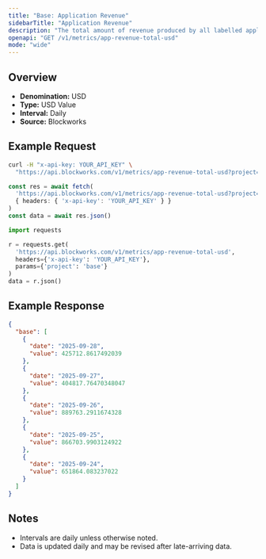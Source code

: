```yaml
---
title: "Base: Application Revenue"
sidebarTitle: "Application Revenue"
description: "The total amount of revenue produced by all labelled applications during the specified time period for given blockchain."
openapi: "GET /v1/metrics/app-revenue-total-usd"
mode: "wide"
---
```


## Overview

- **Denomination:** USD
- **Type:** USD Value
- **Interval:** Daily
- **Source:** Blockworks

## Example Request

<CodeGroup>

```bash cURL
curl -H "x-api-key: YOUR_API_KEY" \
  "https://api.blockworks.com/v1/metrics/app-revenue-total-usd?project=base"
```

```typescript TypeScript
const res = await fetch(
  'https://api.blockworks.com/v1/metrics/app-revenue-total-usd?project=base',
  { headers: { 'x-api-key': 'YOUR_API_KEY' } }
)
const data = await res.json()
```

```python Python
import requests

r = requests.get(
  'https://api.blockworks.com/v1/metrics/app-revenue-total-usd',
  headers={'x-api-key': 'YOUR_API_KEY'},
  params={'project': 'base'}
)
data = r.json()
```

</CodeGroup>

## Example Response

```json
{
  "base": [
    {
      "date": "2025-09-28",
      "value": 425712.8617492039
    },
    {
      "date": "2025-09-27",
      "value": 404817.76470348047
    },
    {
      "date": "2025-09-26",
      "value": 889763.2911674328
    },
    {
      "date": "2025-09-25",
      "value": 866703.9903124922
    },
    {
      "date": "2025-09-24",
      "value": 651864.083237022
    }
  ]
}
```

## Notes
- Intervals are daily unless otherwise noted.
- Data is updated daily and may be revised after late-arriving data.
